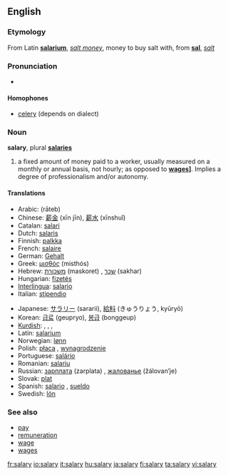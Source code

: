 ==English==

===Etymology===
From Latin '''[[salarium]]''', ''[[salt money]]'', money to buy salt with, from '''[[sal]]''', ''[[salt]]''

===Pronunciation===
*{{audio|en-us-salary.ogg|Audio (US)}}

====Homophones====
*[[celery]] (depends on dialect)

===Noun===
'''salary''', plural '''[[salaries]]'''

# a fixed amount of money paid to a worker, usually measured on a monthly or annual basis, not hourly; as opposed to '''[[wages]]]'''. Implies a degree of professionalism and/or autonomy. 

====Translations====
{{top}}
*Arabic: {{ARchar|[[راتب]]}} (rāteb) {{m}}
*Chinese: [[薪金]] (xīn jīn), [[薪水]] (xīnshuǐ)
*Catalan: [[salari]] {{m}}
*Dutch: [[salaris]] {{n}}
*Finnish: [[palkka]]
*French: [[salaire]] {{m}}
*German: [[Gehalt]] {{n}}
*Greek: [[μισθός]] (misthós) {{m}}
*Hebrew: [[משכורת]] (maskoret) {{f}}, [[שכר]] (sakhar) {{m}}
*Hungarian: [[fizetés]]
*[[Interlingua]]: [[salario]]
*Italian: [[stipendio]] {{m}}
{{mid}}
*Japanese: [[サラリー]] (sararii), [[給料]] (きゅうりょう, kyūryō)
*Korean: [[급료]] (geupryo), [[봉급]] (bonggeup)
*[[Kurdish]]: {{trad|ku|meaş}} {{m}}, {{trad|ku|miz}} {{m}}, {{trad|ku|muçe}} {{m}}, {{trad|ku|mehane}} {{f}}
*Latin: [[salarium]] {{n}}
*Norwegian: [[lønn]] {{c}}
*Polish: [[płaca]] {{f}}, [[wynagrodzenie]] {{n}}
*Portuguese: [[salário]] {{m}}
*Romanian: [[salariu]] {{n}}
*Russian: [[зарплата]] (zarplata) {{f}}, [[жалованье]] (žálovan’je) {{n}}
*Slovak: [[plat#Slovak|plat]] {{m}}
*Spanish: [[salario]] {{m}}, [[sueldo]] {{m}}
*Swedish: [[lön]] {{c}}
{{bottom}}

===See also===
*[[pay]]
*[[remuneration]]
*[[wage]]
*[[wages]]

[[fr:salary]]
[[io:salary]]
[[it:salary]]
[[hu:salary]]
[[ja:salary]]
[[fi:salary]]
[[ta:salary]]
[[vi:salary]]